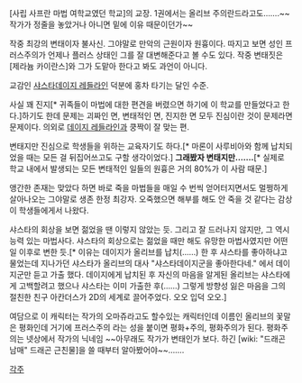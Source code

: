 [사립 사프란 마법 여학교였던 학교]의 교장. 1권에서는 올리브 주의란드라고도…….~~작가가 정줄을 놓았거나  아니면 밑에 이유 때문이던가~~

작중 최강의 변태이자 불사신. 그야말로 만악의 근원이자 원흉이다. 따지고 보면 성인 프러스주의가 언제나 플러스 상태인 그를 잘 대변해준다고 볼 수도 있다. 작중 변태짓은 [제라늄 카이란스]와 그가 도맡아 한다고 봐도 과언이 아니다.

교감인 [[샤스타데이지 레들라인]] 덕분에 홍차 타기는 달인 수준.

사실 꽤 진지[* 귀족들이 마법에 대한 편견을 버렸으면 하기에 이 학교를 만들었다고 한다.]하기도 한데 문제는 괴짜인 면, 변태적인 면, 진지한 면 모두 진심이란 것이 문제라면 문제이다. 의외로 [[데이지 레들라인]]과 쿵짝이 잘 맞는 편.

변태지만 진심으로 학생들을 위하는 교육자기도 하다.[* 마론이 사루비아와 함께 납치되었을 때는 모든 걸 뒤집어쓰고도 구할 생각이었다.] '''그래봤자 변태지만…….'''[* 실제로 학교 내에서 발생되는 모든 변태적인 일들의 원흉은 거의 80%가 이 사람 때문.]

앵간한 존재는 맞았다 하면 바로 죽을 마법들을 매일 수 번씩 얻어터지면서도 멀쩡하게 살아나오는 그야말로 생존 한정 최강자. 오죽했으면 해부를 해도 안 죽을 것 같다는 감상이 학생들에게서 나왔다.

샤스타의 회상을 보면 젊었을 땐 이렇지 않았는 듯. 그리고 잘 드러나지 않지만, 그 역시 능력 있는 마법사다. 샤스타의 회상으로는 젊었을 때만 해도 유망한 마법사였지만 어떤 일 이후로 변한 듯.[* 이유는 데이지가 올리브를 납치(……) 한 후 샤스타를 좋아하냐고 물었는데 지나가던 샤스타가 올리브의 대사 "샤스타데이지군을 좋아한다네." 에서 데이지군만 듣고 가출 했다. 데이지에게 납치된 후 자신의 마음을 알게된 올리브는 샤스타에게 고백할려고 했으나 샤스타는 이미 가출한 후(……) 그렇게 방향성 잃은 마음을 그의 절친한 친구 아칸더스가 2D의 세계로 끌어주었다. 오오 입덕 오오.]

여담으로 이 캐릭터는 작가의 오마쥬라고도 할수있는 캐릭터인데 이름인 올리브의 꽃말은 평화인데 거기에 프러스주의 라는 성을 붙이면 평화+주의, 평화주의가 된다. 평화주의는 넷상에서 작가의 닉네임 ~~아무래도 작가가 변태인가 보다. 하긴 [wiki: "드래곤 남매" 드래곤 근친물]을 쓸 때부터 알아봤어야~~…….


[[각주]]
